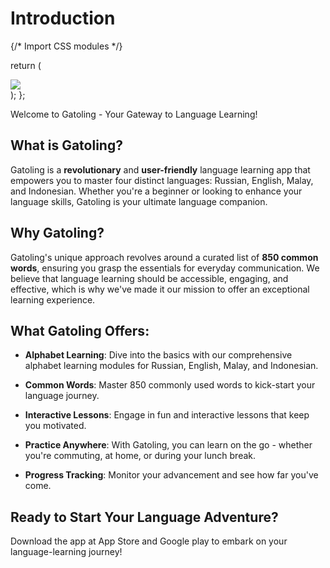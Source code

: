 # Introduction
{/* Import CSS modules */}

  return (
    <div>
      <img src="/images/icon.png" className={styles.logo} />
    </div>
  );
};

<LogoImage/>

Welcome to Gatoling - Your Gateway to Language Learning!

## What is Gatoling?

Gatoling is a **revolutionary** and **user-friendly** language learning app that empowers you to master four distinct languages: Russian, English, Malay, and Indonesian. Whether you're a beginner or looking to enhance your language skills, Gatoling is your ultimate language companion.

## Why Gatoling?

Gatoling's unique approach revolves around a curated list of **850 common words**, ensuring you grasp the essentials for everyday communication. We believe that language learning should be accessible, engaging, and effective, which is why we've made it our mission to offer an exceptional learning experience.

## What Gatoling Offers:

- **Alphabet Learning**: Dive into the basics with our comprehensive alphabet learning modules for Russian, English, Malay, and Indonesian.

- **Common Words**: Master 850 commonly used words to kick-start your language journey.

- **Interactive Lessons**: Engage in fun and interactive lessons that keep you motivated.

- **Practice Anywhere**: With Gatoling, you can learn on the go - whether you're commuting, at home, or during your lunch break.

- **Progress Tracking**: Monitor your advancement and see how far you've come.

## Ready to Start Your Language Adventure?

Download the app at App Store and Google play to embark on your language-learning journey!


<AppStore />

